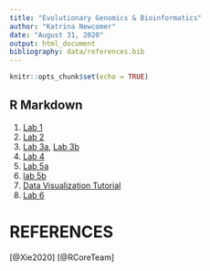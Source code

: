 ```yaml
---
title: "Evolutionary Genomics & Bioinformatics"
author: "Katrina Newcomer"
date: "August 31, 2020"
output: html_document
bibliography: data/references.bib
---
```


```r
knitr::opts_chunk$set(echo = TRUE)
```

## R Markdown


1. [Lab 1](lab1_kmn.html)
2. [Lab 2](lab2.html)
3. [Lab 3a](lab3a.html), [Lab 3b](lab3b.html)
4. [Lab 4](lab4.html)
5. [Lab 5a](lab5.html)
6. [lab 5b](597x.html)
6. [Data Visualization Tutorial](DataVisTutorial.html)
7. [Lab 6](lab6.html)



# REFERENCES
[@Xie2020]
[@RCoreTeam]
